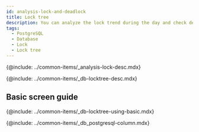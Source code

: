 ```yaml
---
id: analysis-lock-and-deadlock
title: Lock tree
description: You can analyze the lock trend during the day and check deadlocked queries.
tags:
  - PostgreSQL
  - Database
  - Lock
  - Lock tree
---
```



<Note product='PostgreSQL' link='../postgresql-v1/analysis-lock-and-deadlock' />

<!-- Overview -->

{@include: ../common-items/_analysis-lock-desc.mdx}

<!-- Lock Tree -->

{@include: ../common-items/_db-locktree-desc.mdx}

## Basic screen guide

{@include: ../common-items/_db-locktree-using-basic.mdx}  

<!-- Lock Tree column information -->

{@include: ../common-items/_db_postgresql-column.mdx}
